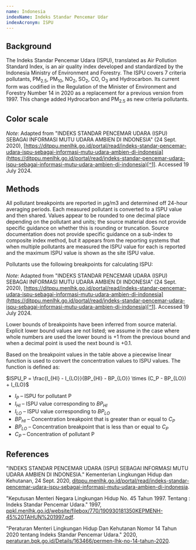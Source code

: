 ```yaml
---
name: Indonesia
indexName: Indeks Standar Pencemar Udar
indexAcronym: ISPU
---
```



## Background

The Indeks Standar Pencemar Udara (ISPU), translated as Air Pollution Standard Index, is an air quality index developed and standardized by the Indonesia Ministry of Environment and Forestry. The ISPU covers 7 criteria pollutants, PM<sub>2.5</sub>, PM<sub>10</sub>, NO<sub>2</sub>, SO<sub>2</sub>, CO, O<sub>3</sub> and Hydrocarbon. Its current form was codified in the Regulation of the Minister of Environment and Forestry Number 14 in 2020 as a replacement for a previous version from 1997. This change added Hydrocarbon and PM<sub>2.5</sub> as new criteria pollutants.

## Color scale

<ColorScale index="indonesia" value={true} />

_Note_: Adapted from "INDEKS STANDAR PENCEMAR UDARA (ISPU) SEBAGAI INFORMASI MUTU UDARA AMBIEN DI INDONESIA" (24 Sept. 2020), [https://ditppu.menlhk.go.id/portal/read/indeks-standar-pencemar-udara-ispu-sebagai-informasi-mutu-udara-ambien-di-indonesia](https://ditppu.menlhk.go.id/portal/read/indeks-standar-pencemar-udara-ispu-sebagai-informasi-mutu-udara-ambien-di-indonesia)[^1]. Accessed 19 July 2024.

## Methods

All pollutant breakpoints are reported in µg/m3 and determined off 24-hour averaging periods. Each measured pollutant is converted to a ISPU value and then shared. Values appear to be rounded to one decimal place depending on the pollutant and units; the source material does not provide specific guidance on whether this is rounding or truncation. Source documentation does not provide specific guidance on a sub-index to composite index method, but it appears from the reporting systems that when multiple pollutants are measured the ISPU value for each is reported and the maximum ISPU value is shown as the site ISPU value.

Pollutants use the following breakpoints for calculating ISPU:

<BreakpointsTable index="indonesia" />

_Note_: Adapted from "INDEKS STANDAR PENCEMAR UDARA (ISPU) SEBAGAI INFORMASI MUTU UDARA AMBIEN DI INDONESIA" (24 Sept. 2020), [https://ditppu.menlhk.go.id/portal/read/indeks-standar-pencemar-udara-ispu-sebagai-informasi-mutu-udara-ambien-di-indonesia](https://ditppu.menlhk.go.id/portal/read/indeks-standar-pencemar-udara-ispu-sebagai-informasi-mutu-udara-ambien-di-indonesia)[^1]. Accessed 19 July 2024.

<Admonition type="note">
  Lower bounds of breakpoints have been inferred from source material. Explicit
  lower bound values are not listed; we assume in the case where whole numbers
  are used the lower bound is +1 from the previous bound and when a decimal
  point is used the next bound is +0.1.
</Admonition>

Based on the breakpoint values in the table above a piecewise linear function is used to convert the concentration values to ISPU values. The function is defined as:

$ISPU_P = \frac{I_{HI} - I_{LO}}{BP_{HI} - BP_{LO}} \times (C_P - BP_{LO}) + I_{LO}$

- $I_P$ – ISPU for pollutant P
- $I_{HI}$ – ISPU value corresponding to $BP_{HI}$
- $I_{LO}$ – ISPU value corresponding to $BP_{LO}$
- $BP_{HI}$ – Concentration breakpoint that is greater than or equal to $C_P$
- $BP_{LO}$ – Concentration breakpoint that is less than or equal to $C_P$
- $C_P$ – Concentration of pollutant P

## References

[^1]: [https://ditppu.menlhk.go.id/portal/read/indeks-standar-pencemar-udara-ispu-sebagai-informasi-mutu-udara-ambien-di-indonesia](https://ditppu.menlhk.go.id/portal/read/indeks-standar-pencemar-udara-ispu-sebagai-informasi-mutu-udara-ambien-di-indonesia)

"INDEKS STANDAR PENCEMAR UDARA (ISPU) SEBAGAI INFORMASI MUTU UDARA AMBIEN DI INDONESIA." Kementerian Lingkungan Hidup dan Kehutanan, 24 Sept. 2020, [ditppu.menlhk.go.id/portal/read/indeks-standar-pencemar-udara-ispu-sebagai-informasi-mutu-udara-ambien-di-indonesia](https://ditppu.menlhk.go.id/portal/read/indeks-standar-pencemar-udara-ispu-sebagai-informasi-mutu-udara-ambien-di-indonesia).

"Keputusan Menteri Negara Lingkungan Hidup No. 45 Tahun 1997. Tentang : Indeks Standar Pencemar Udara." 1997, [ppkl.menlhk.go.id/website/filebox/770/190930181350KEPMENH-45%20TAHUN%201997.pdf](https://ppkl.menlhk.go.id/website/filebox/770/190930181350KEPMENH-45%20TAHUN%201997.pdf).

"Peraturan Menteri Lingkungan Hidup Dan Kehutanan Nomor 14 Tahun 2020 tentang Indeks Standar Pencemar Udara." 2020, [peraturan.bpk.go.id/Details/163466/permen-lhk-no-14-tahun-2020](https://peraturan.bpk.go.id/Details/163466/permen-lhk-no-14-tahun-2020).
